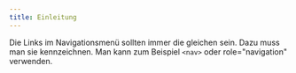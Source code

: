 ```yaml
---
title: Einleitung
---
```


Die Links im Navigationsmenü sollten immer die gleichen sein. Dazu muss man sie kennzeichnen. Man kann zum Beispiel 
`<nav>` oder role="navigation" verwenden.


